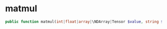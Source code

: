 # matmul

```php
public function matmul(int|float|array|\NDArray|Tensor $value, string $name = ''): Tensor
```
